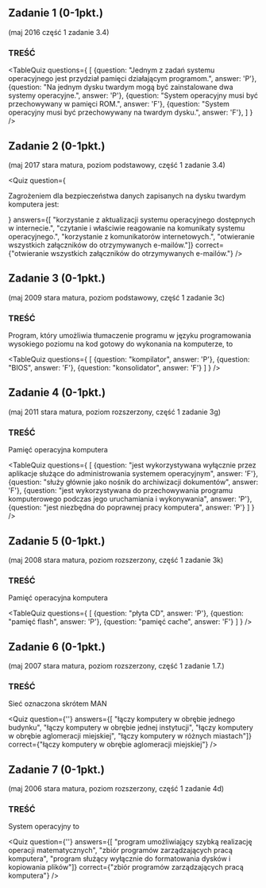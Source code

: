 
## Zadanie 1 (0-1pkt.)
(maj 2016 część 1 zadanie 3.4)

### TREŚĆ

<TableQuiz 
    questions={
      [
        {question: "Jednym z zadań systemu operacyjnego jest przydział pamięci działającym programom.", answer: 'P'},
        {question: "Na jednym dysku twardym mogą być zainstalowane dwa systemy operacyjne.", answer: 'P'},
        {question: "System operacyjny musi być przechowywany w pamięci ROM.", answer: 'F'},
        {question: "System operacyjny musi być przechowywany na twardym dysku.", answer: 'F'},
      ]
    }
/>


## Zadanie 2 (0-1pkt.)
(maj 2017 stara matura, poziom podstawowy, część 1 zadanie 3.4)

<Quiz 
    question={
        <p>
          Zagrożeniem dla bezpieczeństwa danych zapisanych na dysku twardym komputera jest:  
        </p>
    }
    answers={[
        "korzystanie z aktualizacji systemu operacyjnego dostępnych w internecie.",
        "czytanie i właściwie reagowanie na komunikaty systemu operacyjnego.",
        "korzystanie z komunikatorów internetowych.",
        "otwieranie wszystkich załączników do otrzymywanych e-mailów."]}
    correct={"otwieranie wszystkich załączników do otrzymywanych e-mailów."}
/>

## Zadanie 3 (0-1pkt.)
(maj 2009 stara matura, poziom podstawowy, część 1 zadanie 3c)

### TREŚĆ 
Program, który umożliwia tłumaczenie programu w języku programowania wysokiego
poziomu na kod gotowy do wykonania na komputerze, to 

<TableQuiz 
    questions={
      [
        {question: "kompilator", answer: 'P'},
        {question: "BIOS", answer: 'F'},
        {question: "konsolidator", answer: 'F'}
      ]
    }
/>

## Zadanie 4 (0-1pkt.)
(maj 2011 stara matura, poziom rozszerzony, część 1 zadanie 3g)

### TREŚĆ 
Pamięć operacyjna komputera 

<TableQuiz 
    questions={
      [
        {question: "jest wykorzystywana wyłącznie przez aplikacje służące do administrowania systemem operacyjnym", answer: 'F'},
        {question: "służy głównie jako nośnik do archiwizacji dokumentów", answer: 'F'},
        {question: "jest wykorzystywana do przechowywania programu komputerowego podczas jego uruchamiania i wykonywania", answer: 'P'},
        {question: "jest niezbędna do poprawnej pracy komputera", answer: 'P'}
      ]
    }
/>

## Zadanie 5 (0-1pkt.)
(maj 2008 stara matura, poziom rozszerzony, część 1 zadanie 3k)

### TREŚĆ 
Pamięć operacyjna komputera  

<TableQuiz 
    questions={
      [
        {question: "płyta CD", answer: 'P'},
        {question: "pamięć flash", answer: 'P'},
        {question: "pamięć cache", answer: 'F'}
      ]
    }
/>

## Zadanie 6 (0-1pkt.)
(maj 2007 stara matura, poziom rozszerzony, część 1 zadanie 1.7.)

### TREŚĆ
Sieć oznaczona skrótem MAN

<Quiz 
    question={''}
    answers={[
        "łączy komputery w obrębie jednego budynku",
        "łączy komputery w obrębie jednej instytucji",
        "łączy komputery w obrębie aglomeracji miejskiej",
        "łączy komputery w różnych miastach"]}
    correct={"łączy komputery w obrębie aglomeracji miejskiej"}
/>

## Zadanie 7 (0-1pkt.)
(maj 2006 stara matura, poziom rozszerzony, część 1 zadanie 4d)

### TREŚĆ
System operacyjny to

<Quiz 
    question={''}
    answers={[
        "program umożliwiający szybką realizację operacji matematycznych",
        "zbiór programów zarządzających pracą komputera",
        "program służący wyłącznie do formatowania dysków i kopiowania plików"]}
    correct={"zbiór programów zarządzających pracą komputera"}
/>
